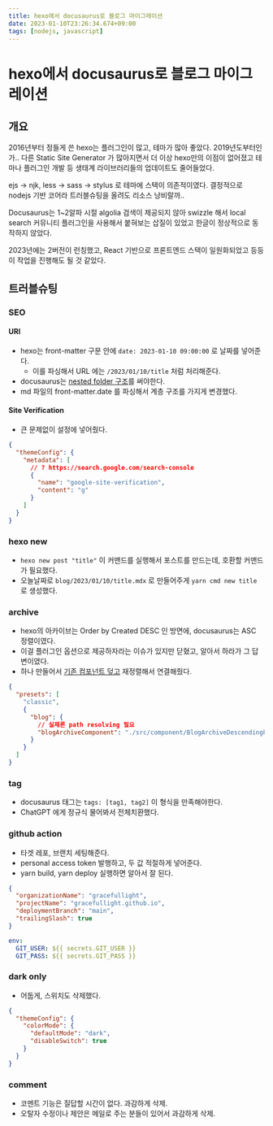 ```yaml
---
title: hexo에서 docusaurus로 블로그 마이그레이션
date: 2023-01-10T23:26:34.674+09:00
tags: [nodejs, javascript]
---
```


# hexo에서 docusaurus로 블로그 마이그레이션

## 개요

2016년부터 정들게 쓴 hexo는 플러그인이 많고, 테마가 많아 좋았다.
2019년도부터인가.. 다른 Static Site Generator 가 많아지면서 더 이상 hexo만의 이점이 없어졌고
테마나 플러그인 개발 등 생태계 라이브러리들의 업데이트도 줄어들었다.

ejs -> njk, less -> sass -> stylus 로 테마에 스택이 의존적이였다.
결정적으로 nodejs 기반 코어라 트러블슈팅을 올려도 리소스 낭비랄까..

Docusaurus는 1~2알파 시절 algolia 검색이 제공되지 않아
swizzle 해서 local search 커뮤니티 플러그인을 사용해서 붙혀보는 삽질이 있었고 한글이 정상적으로 동작하지 않았다.

2023년에는 2버전이 런칭했고, React 기반으로 프론트엔드 스택이 일원화되었고 등등 이 작업을 진행해도 될 것 같았다.

## 트러블슈팅

### SEO

#### URI

- hexo는 front-matter 구문 안에 `date: 2023-01-10 09:00:00` 로 날짜를 넣어준다.
  - 이를 파싱해서 URL 에는 `/2023/01/10/title` 처럼 처리해준다.
- docusaurus는 [nested folder 구조](https://docusaurus.io/docs/blog#blog-post-date)를 써야한다.
- md 파일의 front-matter.date 를 파싱해서 계층 구조를 가지게 변경했다.

#### Site Verification

- 큰 문제없이 설정에 넣어줬다.

```json docusaurus.config.js
{
  "themeConfig": {
    "metadata": [
      // ? https://search.google.com/search-console
      {
        "name": "google-site-verification",
        "content": "g"
      }
    ]
  }
}
```

### hexo new

- `hexo new post "title"` 이 커맨드를 실행해서 포스트를 만드는데, 호환할 커맨드가 필요했다.
- 오늘날짜로 `blog/2023/01/10/title.mdx` 로 만들어주게 `yarn cmd new title` 로 생성했다.

### archive

- hexo의 아카이브는 Order by Created DESC 인 방면에, docusaurus는 ASC 정렬이였다.
- 이걸 플러그인 옵션으로 제공하자라는 이슈가 있지만 닫혔고, 알아서 하라가 그 답변이였다.
- 하나 만들어서 [기존 컴포넌트 덮고](https://github.com/facebook/docusaurus/blob/main/packages/docusaurus-theme-classic/src/theme/BlogArchivePage/index.tsx) 재정렬해서 연결해줬다.

```json docusaurus.config.js
{
  "presets": [
    "classic",
    {
      "blog": {
        // 실제론 path resolving 필요
        "blogArchiveComponent": "./src/component/BlogArchiveDescendingPage.tsx"
      }
    }
  ]
}
```

### tag

- docusaurus 태그는 `tags: [tag1, tag2]` 이 형식을 만족해야한다.
- ChatGPT 에게 정규식 물어봐서 전체치환했다.

### github action

- 타겟 레포, 브랜치 세팅해준다.
- personal access token 발행하고, 두 값 적절하게 넣어준다.
- yarn build, yarn deploy 실행하면 알아서 잘 된다.

```json docusaurus.config.js
{
  "organizationName": "gracefullight",
  "projectName": "gracefullight.github.io",
  "deploymentBranch": "main",
  "trailingSlash": true
}
```

```yml workflows/main.yml
env:
  GIT_USER: ${{ secrets.GIT_USER }}
  GIT_PASS: ${{ secrets.GIT_PASS }}
```

### dark only

- 어둡게, 스위치도 삭제했다.

```json docusaurus.config.js
{
  "themeConfig": {
    "colorMode": {
      "defaultMode": "dark",
      "disableSwitch": true
    }
  }
}
```

### comment

- 코멘트 기능은 질답할 시간이 없다. 과감하게 삭제.
- 오탈자 수정이나 제안은 메일로 주는 분들이 있어서 과감하게 삭제.
